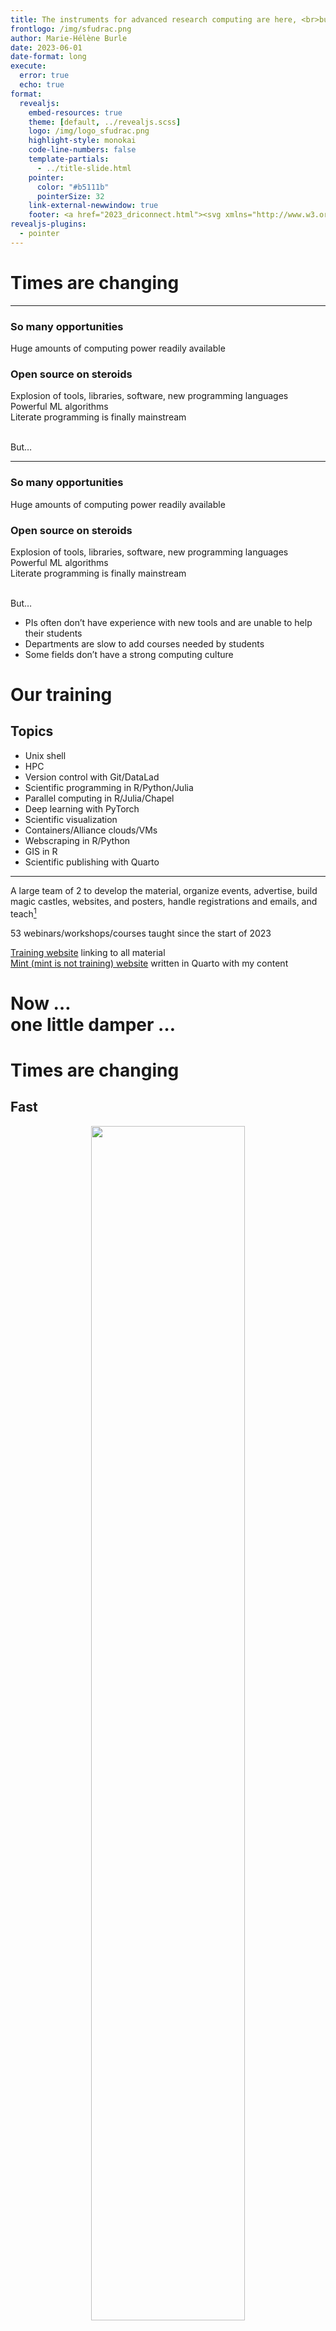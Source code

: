 ```yaml
---
title: The instruments for advanced research computing are here, <br>but are researchers ready?
frontlogo: /img/sfudrac.png
author: Marie-Hélène Burle
date: 2023-06-01
date-format: long
execute:
  error: true
  echo: true
format:
  revealjs:
    embed-resources: true
    theme: [default, ../revealjs.scss]
    logo: /img/logo_sfudrac.png
    highlight-style: monokai
    code-line-numbers: false
    template-partials:
      - ../title-slide.html
    pointer:
      color: "#b5111b"
      pointerSize: 32
    link-external-newwindow: true
    footer: <a href="2023_driconnect.html"><svg xmlns="http://www.w3.org/2000/svg" width="16" height="16" fill="rgb(153, 153, 153)" class="bi bi-arrow-90deg-up" viewBox="0 0 16 16"><path fill-rule="evenodd" d="M4.854 1.146a.5.5 0 0 0-.708 0l-4 4a.5.5 0 1 0 .708.708L4 2.707V12.5A2.5 2.5 0 0 0 6.5 15h8a.5.5 0 0 0 0-1h-8A1.5 1.5 0 0 1 5 12.5V2.707l3.146 3.147a.5.5 0 1 0 .708-.708l-4-4z"/></svg>&nbsp;Back to talk page</a>
revealjs-plugins:
  - pointer
---
```


# Times are changing

---

### So many opportunities

Huge amounts of computing power readily available

### Open source on steroids

Explosion of tools, libraries, software, new programming languages \
Powerful ML algorithms \
Literate programming is finally mainstream

<br>
But...

---

### So many opportunities

Huge amounts of computing power readily available

### Open source on steroids

Explosion of tools, libraries, software, new programming languages \
Powerful ML algorithms \
Literate programming is finally mainstream

<br>
But...

- PIs often don't have experience with new tools and are unable to help their students\
- Departments are slow to add courses needed by students \
- Some fields don't have a strong computing culture

# Our training

## Topics {.center}

- Unix shell
- HPC
- Version control with Git/DataLad
- Scientific programming in R/Python/Julia
- Parallel computing in R/Julia/Chapel
- Deep learning with PyTorch
- Scientific visualization
- Containers/Alliance clouds/VMs
- Webscraping in R/Python
- GIS in R
- Scientific publishing with Quarto

---

A large team of 2 to develop the material, organize events, advertise, build magic castles, websites, and posters, handle registrations and emails, and teach[^1]

[^1]: Megan and James are very supportive

53 webinars/workshops/courses taught since the start of 2023

[Training website](https://training.westdri.ca/) linking to all material \
<a href="https://mint.westdri.ca/" target="_blank">Mint (mint is not training) website</a> written in Quarto with my content

# Now ... <br>one little damper ...<br>

# Times are changing

## Fast

<center>![](img/2023_driconnect.jpg){width="70%"}</center>
